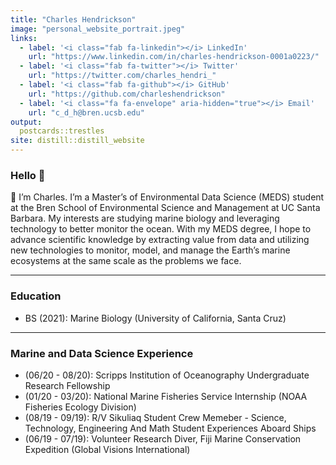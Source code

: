 ```yaml
---
title: "Charles Hendrickson"
image: "personal_website_portrait.jpeg"
links:
  - label: '<i class="fab fa-linkedin"></i> LinkedIn'
    url: "https://www.linkedin.com/in/charles-hendrickson-0001a0223/"
  - label: '<i class="fab fa-twitter"></i> Twitter'
    url: "https://twitter.com/charles_hendri_"
  - label: '<i class="fab fa-github"></i> GitHub'
    url: "https://github.com/charleshendrickson"
  - label: '<i class="fa fa-envelope" aria-hidden="true"></i> Email'
    url: "c_d_h@bren.ucsb.edu"
output:
  postcards::trestles
site: distill::distill_website
---
```


### Hello 👋
🌱 I'm Charles. I'm a Master's of Environmental Data Science (MEDS) student at the Bren School of Environmental Science and Management at UC Santa Barbara. My interests are studying marine biology and leveraging technology to better monitor the ocean. With my MEDS degree, I hope to advance scientific knowledge by extracting value from data and utilizing new technologies to monitor, model, and manage the Earth’s marine ecosystems at the same scale as the problems we face. 


---------------------------------------------------------------------------------------------

### Education
- BS (2021): Marine Biology (University of California, Santa Cruz) 

---------------------------------------------------------------------------------------------

### Marine and Data Science Experience
 - (06/20 - 08/20): Scripps Institution of Oceanography Undergraduate Research Fellowship
 - (01/20 - 03/20): National Marine Fisheries Service Internship (NOAA Fisheries Ecology Division)
 - (08/19 - 09/19): R/V Sikuliaq Student Crew Memeber - Science, Technology, Engineering And Math Student Experiences Aboard Ships 
 - (06/19 - 07/19): Volunteer Research Diver, Fiji Marine Conservation Expedition (Global Visions International)














